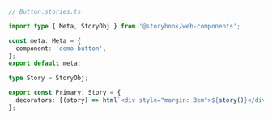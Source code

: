 ```ts
// Button.stories.ts

import type { Meta, StoryObj } from '@storybook/web-components';

const meta: Meta = {
  component: 'demo-button',
};
export default meta;

type Story = StoryObj;

export const Primary: Story = {
  decorators: [(story) => html`<div style="margin: 3em">${story()}</div>`],
};
```
